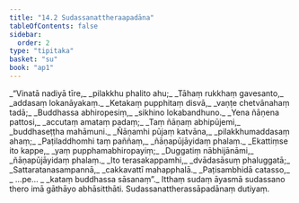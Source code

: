 ```yaml
---
title: "14.2 Sudassanattheraapadāna"
tableOfContents: false
sidebar:
  order: 2
type: "tipitaka"
basket: "su"
book: "ap1"
---
```



<DynamicBreadcrumb />

<Division number="10" book="ap1" bookNo="20" page="181">

<Paragraph number="2193" type="verses" book="ap1">
_“Vinatā nadiyā tīre,_  
_pilakkhu phalito ahu;_  
_Tāhaṃ rukkhaṃ gavesanto,_  
_addasaṃ lokanāyakaṃ._  

</Paragraph>

</Division>
<Division number="11" book="ap1" bookNo="20" page="181">

<Paragraph number="2194" type="verses" book="ap1">
_Ketakaṃ pupphitaṃ disvā,_  
_vaṇṭe chetvānahaṃ tadā;_  
_Buddhassa abhiropesiṃ,_  
_sikhino lokabandhuno._  

</Paragraph>

</Division>
<Division number="12" book="ap1" bookNo="20" page="181">

<Paragraph number="2195" type="verses" book="ap1">
_Yena ñāṇena pattosi,_  
_accutaṃ amataṃ padaṃ;_  
_Taṃ ñāṇaṃ abhipūjemi,_  
_buddhaseṭṭha mahāmuni._  

</Paragraph>

</Division>
<Division number="13" book="ap1" bookNo="20" page="181">

<Paragraph number="2196" type="verses" book="ap1">
_Ñāṇamhi pūjaṃ katvāna,_  
_pilakkhumaddasaṃ ahaṃ;_  
_Paṭiladdhomhi taṃ paññaṃ,_  
_ñāṇapūjāyidaṃ phalaṃ._  

</Paragraph>

</Division>
<Division number="14" book="ap1" bookNo="20" page="181">

<Paragraph number="2197" type="verses" book="ap1">
_Ekattiṃse ito kappe,_  
_yaṃ pupphamabhiropayiṃ;_  
_Duggatiṃ nābhijānāmi,_  
_ñāṇapūjāyidaṃ phalaṃ._  

</Paragraph>

</Division>
<Division number="15" book="ap1" bookNo="20" page="181">

<Paragraph number="2198" type="verses" book="ap1">
_Ito terasakappamhi,_  
_dvādasāsuṃ phaluggatā;_  
_Sattaratanasampannā,_  
_cakkavattī mahapphalā._  

</Paragraph>

</Division>
<Division number="16" book="ap1" bookNo="20" page="181">

<Paragraph number="2199" type="verses" book="ap1">
_Paṭisambhidā catasso,_  
_ …pe… _  
_kataṃ buddhassa sāsanaṃ”._  

</Paragraph>

<Paragraph number="2200" book="ap1">
Itthaṃ sudaṃ āyasmā sudassano thero imā gāthāyo abhāsitthāti.

</Paragraph>
</Division>

<Paragraph number="2201" type="center" book="ap1">
Sudassanattherassāpadānaṃ dutiyaṃ.
</Paragraph>